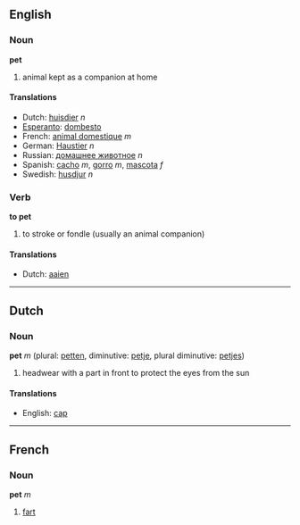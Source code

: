 ==English==
===Noun===
'''pet'''

#animal kept as a companion at home

====Translations====
*Dutch: [[huisdier]] ''n''
*[[Esperanto]]: [[dombesto]]
*French: [[animal domestique]] ''m''
*German: [[Haustier]] ''n''
*Russian: [[домашнее животное]] ''n''
*Spanish: [[cacho]] ''m'', [[gorro]] ''m'', [[mascota]] ''f''
*Swedish: [[husdjur]] ''n''

===Verb===
'''to pet'''

#to stroke or fondle (usually an animal companion)

====Translations====
*Dutch: [[aaien]]

----
==Dutch==
===Noun===
'''pet''' ''m'' (plural: [[petten]], diminutive: [[petje]], plural diminutive:  [[petjes]])

# headwear with a part in front to protect the eyes from the sun

====Translations====
*English: [[cap]]
----

==French==
===Noun===
'''pet''' ''m''

# [[fart]]